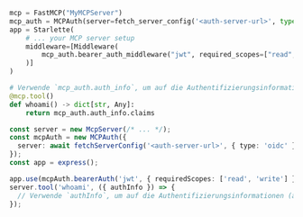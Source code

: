 
<Tabs groupId="sdk">

<TabItem value="python" label="Python">

```python
mcp = FastMCP("MyMCPServer")
mcp_auth = MCPAuth(server=fetch_server_config('<auth-server-url>', type=AuthServerType.OIDC))
app = Starlette(
    # ... your MCP server setup
    middleware=[Middleware(
        mcp_auth.bearer_auth_middleware("jwt", required_scopes=["read", "write"])
    )]
)

# Verwende `mcp_auth.auth_info`, um auf die Authentifizierungsinformationen (auth information) der aktuellen Anfrage zuzugreifen
@mcp.tool()
def whoami() -> dict[str, Any]:
    return mcp_auth.auth_info.claims
```

</TabItem>
<TabItem value="node" label="Node.js">

```ts
const server = new McpServer(/* ... */);
const mcpAuth = new MCPAuth({
  server: await fetchServerConfig('<auth-server-url>', { type: 'oidc' }),
});
const app = express();

app.use(mcpAuth.bearerAuth('jwt', { requiredScopes: ['read', 'write'] }));
server.tool('whoami', ({ authInfo }) => {
  // Verwende `authInfo`, um auf die Authentifizierungsinformationen (auth information) aus `req.auth` zuzugreifen
});
```

</TabItem>
</Tabs>
